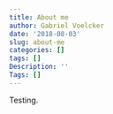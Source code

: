 ```yaml
---
title: About me
author: Gabriel Voelcker
date: '2018-08-03'
slug: about-me
categories: []
tags: []
Description: ''
Tags: []
---
```


Testing.